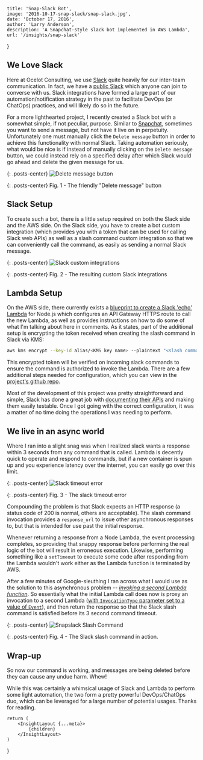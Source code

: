 
    title: 'Snap-Slack Bot',
    image: '2016-10-17-snap-slack/snap-slack.jpg',
    date: 'October 17, 2016',
    author: 'Larry Anderson',
    description: 'A Snapchat-style slack bot implemented in AWS Lambda',
    url: '/insights/snap-slack'
}

## We Love Slack

Here at Ocelot Consulting, we use [Slack](https://slack.com/) quite heavily for our inter-team communication. In fact, we have a [public Slack](http://slack-registration.foxeared.com/) which anyone can join to converse with us. Slack integrations have formed a large part of our automation/notification strategy in the past to facilitate DevOps (or ChatOps) practices, and will likely do so in the future.

For a more lighthearted project, I recently created a Slack bot with a somewhat simple, if not peculiar, purpose. Similar to [Snapchat](https://www.snapchat.com/), sometimes you want to send a message, but not have it live on in perpetuity. Unfortunately one must manually click the `Delete message` button in order to achieve this functionality with normal Slack. Taking automation seriously, what would be nice is if instead of manually clicking on the `Delete message` button, we could instead rely on a specified delay after which Slack would go ahead and delete the given message for us.

{: .posts-center}
![Delete message button](/assets/images/posts/2016-10-17-snap-slack/delete.png)

{: .posts-center}
Fig. 1 - The friendly "Delete message" button

## Slack Setup

To create such a bot, there is a little setup required on both the Slack side and the
AWS side. On the Slack side, you have to create a bot custom integration (which provides you with a token that can be used for calling Slack web APIs) as well as a slash command custom integration so that we can conveniently call the command, as easily as sending a normal Slack message.

{: .posts-center}
![Slack custom integrations](/assets/images/posts/2016-10-17-snap-slack/custom-integrations.png)

{: .posts-center}
Fig. 2 - The resulting custom Slack integrations

## Lambda Setup

On the AWS side, there currently exists a [blueprint to create a Slack 'echo' Lambda](https://aws.amazon.com/blogs/aws/new-slack-integration-blueprints-for-aws-lambda/) for Node.js which
configures an API Gateway HTTPS route to call the new Lambda, as well as provides instructions on how to do some of what I'm talking about here in comments. As it states, part of the additional setup is encrypting the token received when creating the slash command in Slack via KMS:

```sh
aws kms encrypt --key-id alias/<KMS key name> --plaintext "<slash command token>"
```

This encrypted token will be verified on incoming slack commands to ensure the command is authorized to invoke the Lambda. There are a few additional steps needed for configuration, which you can view in the [project's github repo](https://github.com/ocelotconsulting/snap-slack-lambda#configuration).

Most of the development of this project was pretty straightforward and simple, Slack has done a great job with [documenting their APIs](https://api.slack.com/methods) and making them easily testable. Once I got going with the correct configuration, it was a matter of no time doing the operations I was needing to perform.

## We live in an async world

Where I ran into a slight snag was when I realized slack wants a response within 3 seconds from any command that is called. Lambda is decently quick to operate and respond to commands, but if a new container is spun up and you experience latency over the internet, you can easily go over this limit.

{: .posts-center}
![Slack timeout error](/assets/images/posts/2016-10-17-snap-slack/timeout.jpg)

{: .posts-center}
Fig. 3 - The slack timeout error

Compounding the problem is that Slack expects an HTTP response (a status code of 200 is normal, others are acceptable). The slash command invocation provides a `response_url` to issue other asynchronous responses to, but that is intended for use past the initial response.

Whenever returning a response from a Node Lambda, the event processing completes, so providing that snappy response before performing the real logic of the bot will result in erroneous execution. Likewise, performing something like a `setTimeout` to execute some code after responding from the Lambda wouldn't work either as the Lambda function is terminated by AWS.

After a few minutes of Google-sleuthing I ran across what I would use as the solution to this asynchronous problem -- [*invoking a second Lambda function*](https://github.com/ocelotconsulting/snap-slack-lambda/blob/master/src/aws/lambda/invokeLambda.js#L4). So essentially what the initial Lambda call does now is proxy an invocation to a second Lambda ([with `InvocationType` parameter set to a value of `Event`](http://docs.aws.amazon.com/AWSJavaScriptSDK/latest/AWS/Lambda.html#invoke-property)), and then return the response so that the Slack slash command is satisfied before its 3 second command timeout.

{: .posts-center}
![Snapslack Slash Command](/assets/images/posts/2016-10-17-snap-slack/slash-command.png)

{: .posts-center}
Fig. 4 - The Slack slash command in action.

## Wrap-up

So now our command is working, and messages are being deleted before they can cause any undue harm. Whew!

While this was certainly a whimsical usage of Slack and Lambda to perform some light automation, the two form a pretty powerful DevOps/ChatOps duo, which can be leveraged for a large number of potential usages. Thanks for reading.

    return (
        <InsightLayout {...meta}>
            {children}
        </InsightLayout>
    )
}
